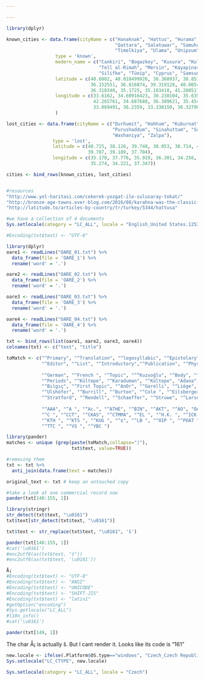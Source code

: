 ```yaml
---

---
```





```r
library(dplyr)

known_cities <- data.frame(cityName = c("Hanaknak", "Hattus", "Hurama", "Kanes", "Karahna", 
                                        "Qattara", "Salatuwar", "Samuha", "Tapaggas", 
                                        "Timelkiya", "Ulama", "Unipsum", "Wahsusana", "Zimishuna"), 
                  type = 'known',
                  modern_name = c("Cankiri", "Bogazkoy", "Kusura", "Kultepe", "Sulusaray", 
                                  "Tell al-Rimah", "Mersin", "Kayapinar", "MasatHoyuk", "Telmessos",
                                  "Silifke", "Tünip", "Cyprus", "Samsun"),
                  latitude = c(40.6002, 40.018499926, 38.360937, 38.851165, 39.986138,
                               36.152551, 36.816874, 39.319128, 40.0854, 36.618181,
                               36.318340, 35.1725, 35.103410, 41.280517),
                  longitude = c(33.6162, 34.60916423, 30.230104, 35.635486, 36.093526,
                                42.265761, 34.687688, 36.309621, 35.4544, 29.117308,
                                33.869491, 36.2359, 33.338150, 36.327963)
                  )  

lost_cities <- data.frame(cityName = c("Durhumit", "Hahhum", "Kuburnat", "Mamma", "Ninassa",
                                       "Purushaddum", "Sinahuttum", "Suppiluliya", "Tuhpiya",
                                       "Washaniya", "Zalpa"), 
                 type = 'lost',
                 latitude = c(40.725, 38.126, 39.748, 38.053, 38.714, 40.308, 40.056, 40.062,
                              39.787, 39.189, 37.704),
                 longitude = c(35.178, 37.776, 35.919, 36.301, 34.256, 33.379, 34.933, 34.683,
                               35.274, 34.221, 37.347))

cities <- bind_rows(known_cities, lost_cities)


#resources
"http://www.yol-haritasi.com/cekerek-yozgat-ile-sulusaray-tokat/"
"http://bronze-age-towns.over-blog.com/2016/08/karahna-was-the-classic-sebastopolis-the-current-sulusaray.html"
"http://latitude.to/articles-by-country/tr/turkey/5344/hattusa"


```

```r
#we have a collection of 4 documents
Sys.setlocale(category = "LC_ALL", locale = "English_United States.1252")

#Encoding(txt$text) <- "UTF-8"

library(dplyr)
oare1 <- readLines("OARE_01.txt") %>%
  data_frame(file = 'OARE_1') %>%
  rename('word' = '.') 

oare2 <- readLines("OARE_02.txt") %>%
  data_frame(file = 'OARE_2') %>%
  rename('word' = '.') 

oare3 <- readLines("OARE_03.txt") %>%
  data_frame(file = 'OARE_3') %>%
  rename('word' = '.') 

oare4 <- readLines("OARE_04.txt") %>%
  data_frame(file = 'OARE_4') %>%
  rename('word' = '.') 

txt <- bind_rows(list(oare1, oare2, oare3, oare4)) 
colnames(txt) <- c("text", "title")

toMatch <- c("^Primary", "^Translation", "^logosyllabic", "^Epistolary", "^Formul", "^Creator", 
             "^Editor", "^List", "^Introductory","^Publication", "^Physical" ,"^Chantre", 
             
             "^German", "^French ", "^Topic", "^“Kuzuoğlu", "^Body", "^Kayseri ",
             "^Periods", "^Kültepe", "^Karaduman", "^Kültepe", "Adana","^Seizure", 
             "^Bılgıç", "^First Topic", "^AnOr", "^Garelli", "^Liège", "^Prag",
             "^Ulshöfer", "^Burrill", "^Burton", "^Cole ", "^Eilsberger", "^hellbraunes",
             "^Stratford", "^Rendell", "^Schaeffer", "^Struwe", "^Larsen",
             
             "^AAA", "^A ", "^Ac.", "^ATHE", "^BIN", "^AKT", "^AO", "OARE", "^     ", "^KTB ",
             "^C ", "^CCT", "^CKAS", "^CTMMA", "^EL ", "^H.K. ", "^ICK ", "^JCS ", "^kt ",
             "^KTH ", "^KTS ", "^KUG ", "^¢", "^LB ", "^OIP ", "^POAT ", "^RA ", "^TC ", "^TMH ",
             "^TTC ", "^VS ", "^YBC ")

library(pander)
matches <- unique (grep(paste(toMatch,collapse="|"), 
                        txt$text, value=TRUE))

#removing them
txt <- txt %>%
  anti_join(data.frame(text = matches)) 

original_text <- txt # keep an untouched copy

#take a look at one commercial record now
pander(txt[148:155, 1])

library(stringr)
str_detect(txt$text, "\u0161")
txt$text[str_detect(txt$text, "\u0161")]

txt$text <- str_replace(txt$text, "\u0161", 'š')

pander(txt[148:155, 1])
#cat('\u0161')
#enc2utf8(as(txt$text, "š"))
#enc2utf8(as(txt$text, '\u0161'))

Å¡
#Encoding(txt$text) <- "UTF-8"
#Encoding(txt$text) <- "ANSI"
#Encoding(txt$text) <- "UNICODE" 
#Encoding(txt$text) <- "SHIFT-JIS" 
#Encoding(txt$text) <- "latin1"
#getOption("encoding")
#Sys.getlocale("LC_ALL")
#l10n_info()
#cat('\u0161')
```

```r
pander(txt[149, 1])
```

The char Å¡ is actually š. But I cant render it. 
Looks like its code is "\u0161"

```r
new.locale <- ifelse(.Platform$OS.type=="windows", "Czech_Czech Republic.1250", "en_US.UTF-8")
Sys.setlocale("LC_CTYPE", new.locale) 

Sys.setlocale(category = "LC_ALL", locale = "Czech")
```



